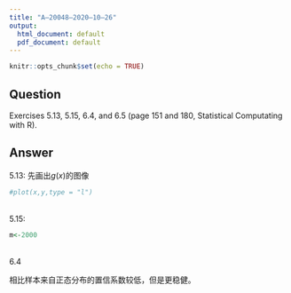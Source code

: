 ```yaml
---
title: "A—20048—2020—10—26"
output:
  html_document: default
  pdf_document: default
---
```

```r
knitr::opts_chunk$set(echo = TRUE)
```

## Question
Exercises 5.13, 5.15, 6.4, and 6.5 (page 151 and 180,
Statistical Computating with R).

## Answer
5.13: 
先画出$g(x)$的图像
```r
#plot(x,y,type = "l")
```

\
5.15: 
```r
m<-2000

```

\
6.4

相比样本来自正态分布的置信系数较低，但是更稳健。